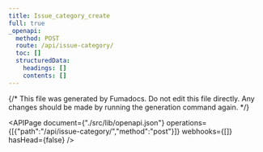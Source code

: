 ```yaml
---
title: Issue_category_create
full: true
_openapi:
  method: POST
  route: /api/issue-category/
  toc: []
  structuredData:
    headings: []
    contents: []
---
```

{/* This file was generated by Fumadocs. Do not edit this file directly. Any changes should be made by running the generation command again. */\}

<APIPage document={"./src/lib/openapi.json"} operations={[{"path":"/api/issue-category/","method":"post"}]} webhooks={[]} hasHead={false} />
